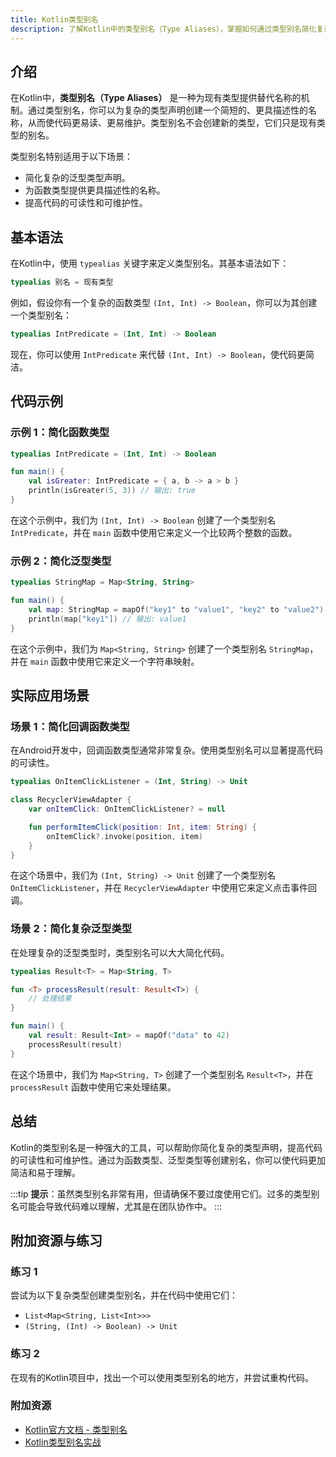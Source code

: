 ```yaml
---
title: Kotlin类型别名
description: 了解Kotlin中的类型别名（Type Aliases），掌握如何通过类型别名简化复杂类型声明，提升代码可读性和维护性。
---
```


## 介绍

在Kotlin中，**类型别名（Type Aliases）** 是一种为现有类型提供替代名称的机制。通过类型别名，你可以为复杂的类型声明创建一个简短的、更具描述性的名称，从而使代码更易读、更易维护。类型别名不会创建新的类型，它们只是现有类型的别名。

类型别名特别适用于以下场景：
- 简化复杂的泛型类型声明。
- 为函数类型提供更具描述性的名称。
- 提高代码的可读性和可维护性。

## 基本语法

在Kotlin中，使用 `typealias` 关键字来定义类型别名。其基本语法如下：

```kotlin
typealias 别名 = 现有类型
```

例如，假设你有一个复杂的函数类型 `(Int, Int) -> Boolean`，你可以为其创建一个类型别名：

```kotlin
typealias IntPredicate = (Int, Int) -> Boolean
```

现在，你可以使用 `IntPredicate` 来代替 `(Int, Int) -> Boolean`，使代码更简洁。

## 代码示例

### 示例 1：简化函数类型

```kotlin
typealias IntPredicate = (Int, Int) -> Boolean

fun main() {
    val isGreater: IntPredicate = { a, b -> a > b }
    println(isGreater(5, 3)) // 输出: true
}
```

在这个示例中，我们为 `(Int, Int) -> Boolean` 创建了一个类型别名 `IntPredicate`，并在 `main` 函数中使用它来定义一个比较两个整数的函数。

### 示例 2：简化泛型类型

```kotlin
typealias StringMap = Map<String, String>

fun main() {
    val map: StringMap = mapOf("key1" to "value1", "key2" to "value2")
    println(map["key1"]) // 输出: value1
}
```

在这个示例中，我们为 `Map<String, String>` 创建了一个类型别名 `StringMap`，并在 `main` 函数中使用它来定义一个字符串映射。

## 实际应用场景

### 场景 1：简化回调函数类型

在Android开发中，回调函数类型通常非常复杂。使用类型别名可以显著提高代码的可读性。

```kotlin
typealias OnItemClickListener = (Int, String) -> Unit

class RecyclerViewAdapter {
    var onItemClick: OnItemClickListener? = null

    fun performItemClick(position: Int, item: String) {
        onItemClick?.invoke(position, item)
    }
}
```

在这个场景中，我们为 `(Int, String) -> Unit` 创建了一个类型别名 `OnItemClickListener`，并在 `RecyclerViewAdapter` 中使用它来定义点击事件回调。

### 场景 2：简化复杂泛型类型

在处理复杂的泛型类型时，类型别名可以大大简化代码。

```kotlin
typealias Result<T> = Map<String, T>

fun <T> processResult(result: Result<T>) {
    // 处理结果
}

fun main() {
    val result: Result<Int> = mapOf("data" to 42)
    processResult(result)
}
```

在这个场景中，我们为 `Map<String, T>` 创建了一个类型别名 `Result<T>`，并在 `processResult` 函数中使用它来处理结果。

## 总结

Kotlin的类型别名是一种强大的工具，可以帮助你简化复杂的类型声明，提高代码的可读性和可维护性。通过为函数类型、泛型类型等创建别名，你可以使代码更加简洁和易于理解。

:::tip
**提示**：虽然类型别名非常有用，但请确保不要过度使用它们。过多的类型别名可能会导致代码难以理解，尤其是在团队协作中。
:::

## 附加资源与练习

### 练习 1
尝试为以下复杂类型创建类型别名，并在代码中使用它们：
- `List<Map<String, List<Int>>>`
- `(String, (Int) -> Boolean) -> Unit`

### 练习 2
在现有的Kotlin项目中，找出一个可以使用类型别名的地方，并尝试重构代码。

### 附加资源
- [Kotlin官方文档 - 类型别名](https://kotlinlang.org/docs/type-aliases.html)
- [Kotlin类型别名实战](https://medium.com/kotlin-thursdays/kotlin-type-aliases-in-action-3a4b0a5b4b4b)
